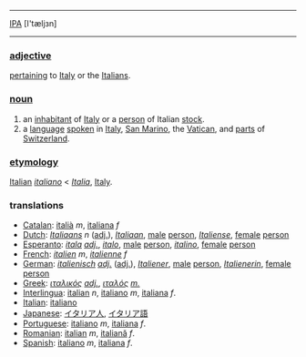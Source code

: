 ----
[[IPA]] [I'tæljзn]
----

===[[adjective]]===

[[pertain|pertaining]] to [[Italy]] or the [[Italian|Italians]].

===[[noun]] ===

# an [[inhabitant]] of [[Italy]] or a [[person]] of Italian [[stock]].
# a [[language]] [[speak|spoken]] in [[Italy]], [[San Marino]], the [[Vatican]], and [[part|parts]] of [[Switzerland]].

===[[etymology]]=== 

[[Italian]] ''[[italiano]]'' < ''[[Italia]]'', [[Italy]].

===translations===

*[[Catalan]]: [[italià]] ''m'', [[italiana]] ''f''
*[[Dutch]]: ''[[Italiaans]]'' ''n'' ([[adjective|adj.]]), ''[[Italiaan]]'', [[male]] [[person]], ''[[Italiense]]'', [[female]] [[person]]
*[[Esperanto]]: ''[[itala]]'' ''[[adjective|adj.]]'', ''[[italo]]'', [[male]] [[person]], ''[[italino]]'', [[female]] [[person]]
*[[French]]: ''[[italien]]'' ''m'', ''[[italienne]]'' ''f''
*[[German]]: ''[[italienisch]]'' ''[[adjective|adj.]]'' ([[adjective|adj.]]), ''[[Italiener]]'', [[male]] [[person]], ''[[Italienerin]]'', [[female]] [[person]]
*[[Greek]]: ''[[ιταλικός]]'' ''[[adjective|adj.]]'', ''[[ιταλός]]'' ''[[masculine|m.]]''
*[[Interlingua]]: [[italian]] ''n'', [[italiano]]  ''m'', [[italiana]]  ''f''.
*[[Italian]]: [[italiano]]
*[[Japanese]]: [[イタリア人]], [[イタリア語]]
*[[Portuguese]]: [[italiano]] ''m'', [[italiana]] ''f''.
*[[Romanian]]: [[italian]] ''m'', [[italiană]] ''f''.
*[[Spanish]]: [[italiano]]  ''m'', [[italiana]]  ''f''.